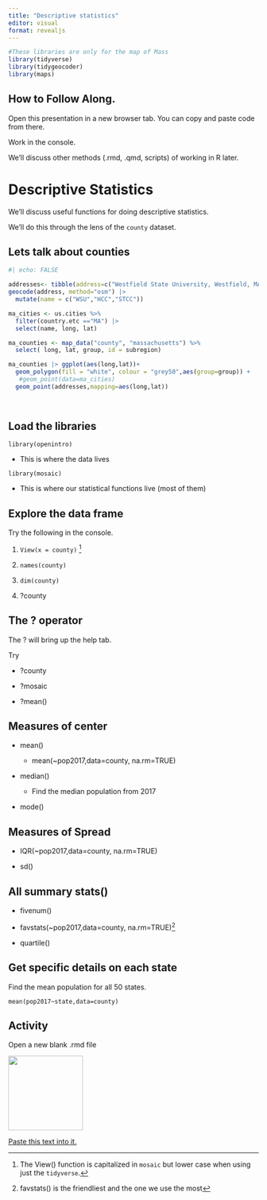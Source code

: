 ```yaml
---
title: "Descriptive statistics"
editor: visual
format: revealjs
---
```


```r
#These libraries are only for the map of Mass
library(tidyverse)
library(tidygeocoder)
library(maps)

```

## How to Follow Along.

Open this presentation in a new browser tab. You can copy and paste code from there.

Work in the console.

We'll discuss other methods (.rmd, .qmd, scripts) of working in R later.

# Descriptive Statistics

We'll discuss useful functions for doing descriptive statistics.

We'll do this through the lens of the `county` dataset.

## Lets talk about counties

```r
#| echo: FALSE

addresses<- tibble(address=c("Westfield State University, Westfield, MA","Holyoke Community College, Holyoke,MA", "SpringField Technical Community College, Springfield, MA")) |>
geocode(address, method="osm") |>
  mutate(name = c("WSU","HCC","STCC"))

ma_cities <- us.cities %>% 
  filter(country.etc =="MA") |>
  select(name, long, lat)

ma_counties <- map_data("county", "massachusetts") %>% 
  select( long, lat, group, id = subregion)

ma_counties |> ggplot(aes(long,lat))+
  geom_polygon(fill = "white", colour = "grey50",aes(group=group)) +
   #geom_point(data=ma_cities)
  geom_point(addresses,mapping=aes(long,lat)) 
  
  
```

## Load the libraries

`library(openintro)`

-   This is where the data lives

`library(mosaic)`

-   This is where our statistical functions live (most of them)

## Explore the data frame

Try the following in the console.

::: incremental
1.  `View(x = county)` [^1]

2.  `names(county)`

3.  `dim(county)`

4.  ?county
:::

[^1]: The View() function is capitalized in `mosaic` but lower case when using just the `tidyverse`.

## The ? operator

The ? will bring up the help tab.

Try

::: incremental
-   ?county

-   ?mosaic

-   ?mean()
:::

## Measures of center

::: incremental
-   mean()

    -   mean(\~pop2017,data=county, na.rm=TRUE)

-   median()

    -   Find the median population from 2017

-   mode()
:::

## Measures of Spread

::: incremental
-   IQR(\~pop2017,data=county, na.rm=TRUE)

-   sd()
:::

## All summary stats()

::: incremental
-   fivenum()

-   favstats(\~pop2017,data=county, na.rm=TRUE)[^2]

-   quartile()
:::

[^2]: favstats() is the friendliest and the one we use the most

## Get specific details on each state

Find the mean population for all 50 states.

`mean(pop2017~state,data=county)`

## Activity

Open a new blank .rmd file

[![](/images/new-rmd-file.png){fig-align="center" width="150"}](./images/MTH-142-CheatSheet-v9.pdf)

[Paste this text into it.](./Activity_1_Descriptive_Stats/Activity_1.txt)
